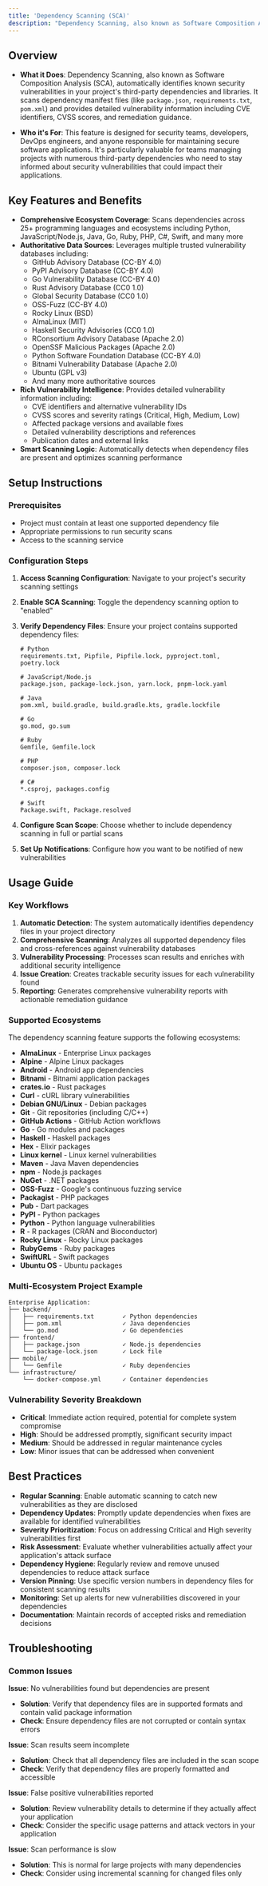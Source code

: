 ```yaml
---
title: 'Dependency Scanning (SCA)'
description: "Dependency Scanning, also known as Software Composition Analysis (SCA), automatically identifies known security vulnerabilities in your project's third-party dependencies and libraries. It scans dependency manifest files (like `package.json`, `requirements.txt`, `pom.xml`) and provides detailed vulnerability information including CVE identifiers, CVSS scores, and remediation guidance."
---
```


## Overview

* **What it Does**: Dependency Scanning, also known as Software Composition Analysis (SCA), automatically identifies known security vulnerabilities in your project's third-party dependencies and libraries. It scans dependency manifest files (like `package.json`, `requirements.txt`, `pom.xml`) and provides detailed vulnerability information including CVE identifiers, CVSS scores, and remediation guidance.

* **Who it's For**: This feature is designed for security teams, developers, DevOps engineers, and anyone responsible for maintaining secure software applications. It's particularly valuable for teams managing projects with numerous third-party dependencies who need to stay informed about security vulnerabilities that could impact their applications.

## Key Features and Benefits

* **Comprehensive Ecosystem Coverage**: Scans dependencies across 25+ programming languages and ecosystems including Python, JavaScript/Node.js, Java, Go, Ruby, PHP, C#, Swift, and many more
* **Authoritative Data Sources**: Leverages multiple trusted vulnerability databases including:
  - GitHub Advisory Database (CC-BY 4.0)
  - PyPI Advisory Database (CC-BY 4.0)
  - Go Vulnerability Database (CC-BY 4.0)
  - Rust Advisory Database (CC0 1.0)
  - Global Security Database (CC0 1.0)
  - OSS-Fuzz (CC-BY 4.0)
  - Rocky Linux (BSD)
  - AlmaLinux (MIT)
  - Haskell Security Advisories (CC0 1.0)
  - RConsortium Advisory Database (Apache 2.0)
  - OpenSSF Malicious Packages (Apache 2.0)
  - Python Software Foundation Database (CC-BY 4.0)
  - Bitnami Vulnerability Database (Apache 2.0)
  - Ubuntu (GPL v3)
  - And many more authoritative sources
* **Rich Vulnerability Intelligence**: Provides detailed vulnerability information including:
  - CVE identifiers and alternative vulnerability IDs
  - CVSS scores and severity ratings (Critical, High, Medium, Low)
  - Affected package versions and available fixes
  - Detailed vulnerability descriptions and references
  - Publication dates and external links
* **Smart Scanning Logic**: Automatically detects when dependency files are present and optimizes scanning performance

## Setup Instructions

### Prerequisites
- Project must contain at least one supported dependency file
- Appropriate permissions to run security scans
- Access to the scanning service

### Configuration Steps

1. **Access Scanning Configuration**: Navigate to your project's security scanning settings
2. **Enable SCA Scanning**: Toggle the dependency scanning option to "enabled"
3. **Verify Dependency Files**: Ensure your project contains supported dependency files:
   ```
   # Python
   requirements.txt, Pipfile, Pipfile.lock, pyproject.toml, poetry.lock
   
   # JavaScript/Node.js
   package.json, package-lock.json, yarn.lock, pnpm-lock.yaml
   
   # Java
   pom.xml, build.gradle, build.gradle.kts, gradle.lockfile
   
   # Go
   go.mod, go.sum
   
   # Ruby
   Gemfile, Gemfile.lock
   
   # PHP
   composer.json, composer.lock
   
   # C#
   *.csproj, packages.config
   
   # Swift
   Package.swift, Package.resolved
   ```

4. **Configure Scan Scope**: Choose whether to include dependency scanning in full or partial scans
5. **Set Up Notifications**: Configure how you want to be notified of new vulnerabilities

## Usage Guide

### Key Workflows

1. **Automatic Detection**: The system automatically identifies dependency files in your project directory
2. **Comprehensive Scanning**: Analyzes all supported dependency files and cross-references against vulnerability databases
3. **Vulnerability Processing**: Processes scan results and enriches with additional security intelligence
4. **Issue Creation**: Creates trackable security issues for each vulnerability found
5. **Reporting**: Generates comprehensive vulnerability reports with actionable remediation guidance

### Supported Ecosystems

The dependency scanning feature supports the following ecosystems:

- **AlmaLinux** - Enterprise Linux packages
- **Alpine** - Alpine Linux packages
- **Android** - Android app dependencies
- **Bitnami** - Bitnami application packages
- **crates.io** - Rust packages
- **Curl** - cURL library vulnerabilities
- **Debian GNU/Linux** - Debian packages
- **Git** - Git repositories (including C/C++)
- **GitHub Actions** - GitHub Action workflows
- **Go** - Go modules and packages
- **Haskell** - Haskell packages
- **Hex** - Elixir packages
- **Linux kernel** - Linux kernel vulnerabilities
- **Maven** - Java Maven dependencies
- **npm** - Node.js packages
- **NuGet** - .NET packages
- **OSS-Fuzz** - Google's continuous fuzzing service
- **Packagist** - PHP packages
- **Pub** - Dart packages
- **PyPI** - Python packages
- **Python** - Python language vulnerabilities
- **R** - R packages (CRAN and Bioconductor)
- **Rocky Linux** - Rocky Linux packages
- **RubyGems** - Ruby packages
- **SwiftURL** - Swift packages
- **Ubuntu OS** - Ubuntu packages

### Multi-Ecosystem Project Example
```
Enterprise Application:
├── backend/
│   ├── requirements.txt        ✓ Python dependencies
│   ├── pom.xml                 ✓ Java dependencies
│   └── go.mod                  ✓ Go dependencies
├── frontend/
│   ├── package.json            ✓ Node.js dependencies
│   └── package-lock.json       ✓ Lock file
├── mobile/
│   └── Gemfile                 ✓ Ruby dependencies
└── infrastructure/
    └── docker-compose.yml      ✓ Container dependencies
```

### Vulnerability Severity Breakdown
- **Critical**: Immediate action required, potential for complete system compromise
- **High**: Should be addressed promptly, significant security impact
- **Medium**: Should be addressed in regular maintenance cycles
- **Low**: Minor issues that can be addressed when convenient

## Best Practices

* **Regular Scanning**: Enable automatic scanning to catch new vulnerabilities as they are disclosed
* **Dependency Updates**: Promptly update dependencies when fixes are available for identified vulnerabilities
* **Severity Prioritization**: Focus on addressing Critical and High severity vulnerabilities first
* **Risk Assessment**: Evaluate whether vulnerabilities actually affect your application's attack surface
* **Dependency Hygiene**: Regularly review and remove unused dependencies to reduce attack surface
* **Version Pinning**: Use specific version numbers in dependency files for consistent scanning results
* **Monitoring**: Set up alerts for new vulnerabilities discovered in your dependencies
* **Documentation**: Maintain records of accepted risks and remediation decisions

## Troubleshooting

### Common Issues

**Issue**: No vulnerabilities found but dependencies are present
* **Solution**: Verify that dependency files are in supported formats and contain valid package information
* **Check**: Ensure dependency files are not corrupted or contain syntax errors

**Issue**: Scan results seem incomplete
* **Solution**: Check that all dependency files are included in the scan scope
* **Check**: Verify that dependency files are properly formatted and accessible

**Issue**: False positive vulnerabilities reported
* **Solution**: Review vulnerability details to determine if they actually affect your application
* **Check**: Consider the specific usage patterns and attack vectors in your application

**Issue**: Scan performance is slow
* **Solution**: This is normal for large projects with many dependencies
* **Check**: Consider using incremental scanning for changed files only
